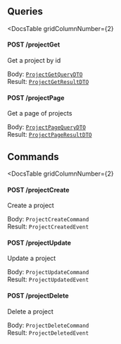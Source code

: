 


<div
  class={"spacer"}
/>



## Queries

<DocsTable
  gridColumnNumber={2}
>

  <div>

  

#### POST /projectGet



Get a project by id


  </div>

  <div>

    
Body: [`ProjectGetQueryDTO`](#project-get)  
Result: [`ProjectGetResultDTO`](#project-get)
  </div>

  <div>

  

#### POST /projectPage



Get a page of projects


  </div>

  <div>

    
Body: [`ProjectPageQueryDTO`](#project-page)  
Result: [`ProjectPageResultDTO`](#project-page)
  </div>
</DocsTable>

<div
  class={"spacer"}
/>



## Commands

<DocsTable
  gridColumnNumber={2}
>

  <div>

  

#### POST /projectCreate



Create a project


  </div>

  <div>

    
Body: `ProjectCreateCommand`  
Result: `ProjectCreatedEvent`
  </div>

  <div>

  

#### POST /projectUpdate



Update a project


  </div>

  <div>

    
Body: `ProjectUpdateCommand`  
Result: `ProjectUpdatedEvent`
  </div>

  <div>

  

#### POST /projectDelete



Delete a project


  </div>

  <div>

    
Body: `ProjectDeleteCommand`  
Result: `ProjectDeletedEvent`
  </div>
</DocsTable>
